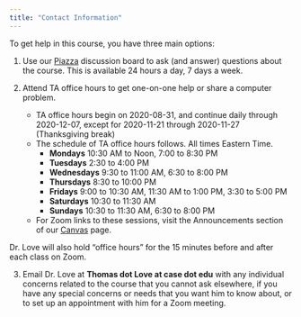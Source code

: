 ```yaml
---
title: "Contact Information"
---
```


To get help in this course, you have three main options:

1. Use our [Piazza](https://piazza.com/case/fall2020/pqhs431) discussion board to ask (and answer) questions about the course. This is available 24 hours a day, 7 days a week.

2. Attend TA office hours to get one-on-one help or share a computer problem.
    - TA office hours begin on 2020-08-31, and continue daily through 2020-12-07, except for 2020-11-21 through 2020-11-27 (Thanksgiving break)
    - The schedule of TA office hours follows. All times Eastern Time.
        - **Mondays** 10:30 AM to Noon, 7:00 to 8:30 PM
        - **Tuesdays** 2:30 to 4:00 PM
        - **Wednesdays** 9:30 to 11:00 AM, 6:30 to 8:00 PM
        - **Thursdays** 8:30 to 10:00 PM
        - **Fridays** 9:00 to 10:30 AM, 11:30 AM to 1:00 PM, 3:30 to 5:00 PM
        - **Saturdays** 10:30 to 11:30 AM
        - **Sundays** 10:30 to 11:30 AM, 6:30 to 8:00 PM
    - For Zoom links to these sessions, visit the Announcements section of our [Canvas](https://canvas.case.edu/) page.
    
Dr. Love will also hold "office hours" for the 15 minutes before and after each class on Zoom.

3. Email Dr. Love at **Thomas dot Love at case dot edu** with any individual concerns related to the course that you cannot ask elsewhere, if you have any special concerns or needs that you want him to know about, or to set up an appointment with him for a Zoom meeting.

